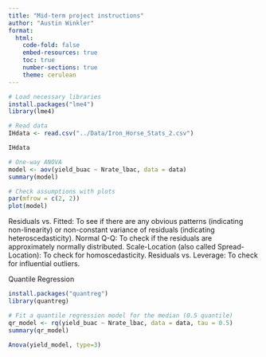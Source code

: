 ```yaml
---
title: "Mid-term project instructions"
author: "Austin Winkler"
format:
  html:
    code-fold: false
    embed-resources: true
    toc: true
    number-sections: true
    theme: cerulean
---
```



```r
# Load necessary libraries
install.packages("lme4")
library(lme4)
```

```r
# Read data
IHdata <- read.csv("../Data/Iron_Horse_Stats_2.csv")

IHdata
```

```r
# One-way ANOVA
model <- aov(yield_buac ~ Nrate_lbac, data = data)
summary(model)

# Check assumptions with plots
par(mfrow = c(2, 2))
plot(model)

```
Residuals vs. Fitted: To see if there are any obvious patterns (indicating non-linearity) or non-constant variance of residuals (indicating heteroscedasticity).
Normal Q-Q: To check if the residuals are approximately normally distributed.
Scale-Location (also called Spread-Location): To check for homoscedasticity.
Residuals vs. Leverage: To check for influential outliers.


Quantile Regression
```r
install.packages("quantreg")
library(quantreg)

# Fit a quantile regression model for the median (0.5 quantile)
qr_model <- rq(yield_buac ~ Nrate_lbac, data = data, tau = 0.5)
summary(qr_model)

```



```r
Anova(yield_model, type=3)
```







